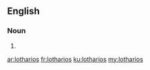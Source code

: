 ==English==

===Noun===
{{head|en|noun plural form}}

# {{plural of|lothario|lang=en}}

[[ar:lotharios]]
[[fr:lotharios]]
[[ku:lotharios]]
[[my:lotharios]]